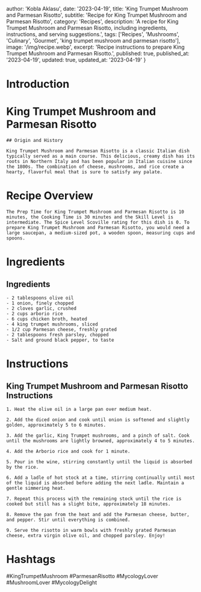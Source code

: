 
  author: 'Kobla Aklasu',
  date: '2023-04-19',
  title: 'King Trumpet Mushroom and Parmesan Risotto',
  subtitle: 'Recipe for King Trumpet Mushroom and Parmesan Risotto',
  category: 'Recipes',
  description: 'A recipe for King Trumpet Mushroom and Parmesan Risotto, including ingredients, instructions, and serving suggestions.',
  tags: ['Recipes', 'Mushrooms', 'Culinary', 'Gourmet', 'king trumpet mushroom and parmesan risotto'],
  image: '/img/recipe.webp',
  excerpt: 'Recipe instructions to prepare King Trumpet Mushroom and Parmesan Risotto.',
  published: true,
  published_at: '2023-04-19',
  updated: true,
  updated_at: '2023-04-19'
}


  # Introduction

# King Trumpet Mushroom and Parmesan Risotto 
    
    ## Origin and History 
    
    King Trumpet Mushroom and Parmesan Risotto is a classic Italian dish typically served as a main course. This delicious, creamy dish has its roots in Northern Italy and has been popular in Italian cuisine since the 1800s. The combination of cheese, mushrooms, and rice create a hearty, flavorful meal that is sure to satisfy any palate.

# Recipe Overview

    The Prep Time for King Trumpet Mushroom and Parmesan Risotto is 10 minutes, the Cooking Time is 30 minutes and the Skill Level is intermediate. The Spice Level Scoville rating for this dish is 0. To prepare King Trumpet Mushroom and Parmesan Risotto, you would need a large saucepan, a medium-sized pot, a wooden spoon, measuring cups and spoons.

# Ingredients

## Ingredients
    - 2 tablespoons olive oil
    - 1 onion, finely chopped
    - 2 cloves garlic, crushed
    - 2 cups arborio rice
    - 6 cups chicken broth, heated
    - 4 king trumpet mushrooms, sliced
    - 1/2 cup Parmesan cheese, freshly grated
    - 2 tablespoons fresh parsley, chopped
    - Salt and ground black pepper, to taste

# Instructions

## King Trumpet Mushroom and Parmesan Risotto Instructions
    
    1. Heat the olive oil in a large pan over medium heat.
    
    2. Add the diced onion and cook until onion is softened and slightly golden, approximately 5 to 6 minutes.
    
    3. Add the garlic, King Trumpet mushrooms, and a pinch of salt. Cook until the mushrooms are lightly browned, approximately 4 to 5 minutes.
    
    4. Add the Arborio rice and cook for 1 minute.
    
    5. Pour in the wine, stirring constantly until the liquid is absorbed by the rice.
    
    6. Add a ladle of hot stock at a time, stirring continually until most of the liquid is absorbed before adding the next ladle. Maintain a gentle simmering heat.
    
    7. Repeat this process with the remaining stock until the rice is cooked but still has a slight bite, approximately 18 minutes.
    
    8. Remove the pan from the heat and add the Parmesan cheese, butter, and pepper. Stir until everything is combined.
    
    9. Serve the risotto in warm bowls with freshly grated Parmesan cheese, extra virgin olive oil, and chopped parsley. Enjoy!

# Hashtags

#KingTrumpetMushroom #ParmesanRisotto #MycologyLover #MushroomLover #MycologyDelight



